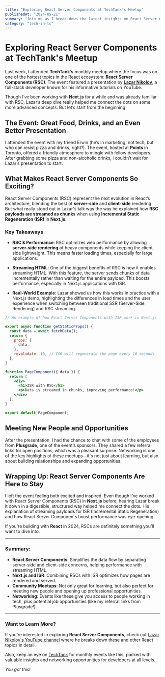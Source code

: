 ```yaml
---
title: "Exploring React Server Components at TechTank's Meetup"
publishedAt: "2024-09-21"
summary: "Join me as I break down the latest insights on React Server Components (RSC) from Lazar Nikolov’s presentation at TechTank's monthly event. Learn how RSC enhances performance in Next.js through server-client streaming."
category: "tech-in-to"
---
```


# Exploring React Server Components at TechTank's Meetup

Last week, I attended **TechTank’s** monthly meetup where the focus was on one of the hottest topics in the React ecosystem: **React Server Components (RSC)**. The event featured a presentation by **[Lazar Nikolov](https://www.youtube.com/@nikolovlazar)**, a full-stack developer known for his informative tutorials on YouTube.

Though I’ve been working with **Next.js** for a while and was already familiar with RSC, Lazar’s deep dive really helped me connect the dots on some more advanced concepts. But let’s start from the beginning.

## The Event: Great Food, Drinks, and an Even Better Presentation

I attended the event with my friend Erwin (he’s in marketing, not tech, but who can resist pizza and drinks, right?). The event, hosted at **Points** in Toronto, offered a friendly atmosphere to mingle with fellow developers. After grabbing some pizza and non-alcoholic drinks, I couldn’t wait for Lazar’s presentation to start.

## What Makes React Server Components So Exciting?

React Server Components (RSC) represent the next evolution in React’s architecture, blending the best of **server-side** and **client-side** rendering. But what really stood out in Lazar's talk was the way he explained how **RSC payloads are streamed as chunks** when using **Incremental Static Regeneration (ISR)** in **Next.js**.

### Key Takeaways

- **RSC & Performance**: RSC optimizes web performance by allowing **server-side rendering** of heavy components while keeping the client-side lightweight. This means faster loading times, especially for large applications.

- **Streaming HTML**: One of the biggest benefits of RSC is how it enables streaming HTML. With this feature, the server sends chunks of data incrementally rather than waiting for the entire payload. This boosts performance, especially in Next.js applications with ISR.

- **Real-World Example**: Lazar showed us how this works in practice with a Next.js demo, highlighting the differences in load times and the user experience when switching between traditional SSR (Server-Side Rendering) and RSC streaming.

```jsx
// An example of how React Server Components with ISR work in Next.js

export async function getStaticProps() {
  const data = await fetchData();
  return {
    props: {
      data,
    },
    revalidate: 10, // ISR will regenerate the page every 10 seconds
  };
}

function PageComponent({ data }) {
  return (
    <div>
      <h1>ISR with RSC</h1>
      <p>Data is streamed in chunks, improving performance!</p>
    </div>
  );
}

export default PageComponent;
```

## Meeting New People and Opportunities

After the presentation, I had the chance to chat with some of the employees from **Plusgrade**, one of the event’s sponsors. They shared a few referral links for open positions, which was a pleasant surprise. Networking is one of the key highlights of these meetups—it's not just about learning, but also about building relationships and expanding opportunities.

## Wrapping Up: React Server Components Are Here to Stay

I left the event feeling both excited and inspired. Even though I’ve worked with React Server Components (RSC) in **Next.js** before, hearing Lazar break it down in a digestible, structured way helped me connect the dots. His explanation of streaming payloads for ISR (Incremental Static Regeneration) and how React Server Components boost performance was eye-opening.

If you're building with **React** in 2024, RSCs are definitely something you’ll want to dive into.

---

### Summary:
- **React Server Components**: Simplifies the data flow by separating server-side and client-side concerns, helping performance with streaming HTML.
- **Next.js and ISR**: Combining RSCs with ISR optimizes how pages are rendered and served.
- **Community Meetups**: Not only great for learning, but also perfect for meeting new people and opening up professional opportunities.
- **Networking**: Events like these give you access to people working in tech, plus potential job opportunities (like my referral links from Plusgrade!).

---

### Want to Learn More?

If you’re interested in exploring **React Server Components**, check out [Lazar Nikolov's YouTube channel](https://www.youtube.com/@nikolovlazar) where he breaks down these and other React topics in detail.

Also, keep an eye on [TechTank](https://www.linkedin.com/company/techtank-to) for monthly events like this, packed with valuable insights and networking opportunities for developers at all levels.

_You got this!_

